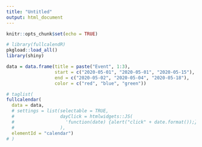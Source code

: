 ```yaml
---
title: "Untitled"
output: html_document
---
```


```r
knitr::opts_chunk$set(echo = TRUE)
```


```r
# library(fullcalendR)
pkgload::load_all()
library(shiny)

data = data.frame(title = paste("Event", 1:3),
                  start = c("2020-05-01", "2020-05-01", "2020-05-15"),
                  end = c("2020-05-02", "2020-05-04", "2020-05-18"),
                  color = c("red", "blue", "green"))

# taglist(
fullcalendar(
  data = data,
  # settings = list(selectable = TRUE,
  #                 dayClick = htmlwidgets::JS(
  #                   'function(date) {alert("click" + date.format());}')
  #                 ),
  elementId = "calendar")
# )
```

